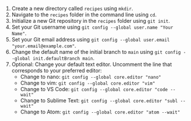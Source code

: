 1. Create a new directory called `recipes` using `mkdir`.
2. Navigate to the `recipes` folder in the command line using `cd`.
3. Initialize a new Git repository in the `recipes` folder using `git init`.
4. Set your Git username using `git config --global user.name "Your Name"`.
5. Set your Git email address using `git config --global user.email "your.email@example.com"`.
6. Change the default name of the initial branch to `main` using `git config --global init.defaultBranch main`.
7. Optional: Change your default text editor. Uncomment the line that corresponds to your preferred editor:
    - Change to nano: `git config --global core.editor "nano"`
    - Change to vim: `git config --global core.editor "vim"`
    - Change to VS Code: `git config --global core.editor "code --wait"`
    - Change to Sublime Text: `git config --global core.editor "subl --wait"`
    - Change to Atom: `git config --global core.editor "atom --wait"`
